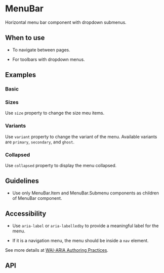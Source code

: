 
<Meta of={MenuBar} />

# MenuBar

Horizontal menu bar component with dropdown submenus.

## When to use

- To navigate between pages.

- For toolbars with dropdown menus.

## Examples

### Basic

<Canvas of={Basic} />

### Sizes

Use `size` property to change the size meu items.

<Canvas of={Size} />

### Variants

Use `variant` property to change the variant of the menu. Available variants are `primary`, `secondary`, and `ghost`.

<Canvas of={Variant} />

### Collapsed

Use `collapsed` property to display the menu collapsed.

<Canvas of={Collapsed} />

## Guidelines

- Use only MenuBar.Item and MenuBar.Submenu components as children of MenuBar component.

## Accessibility

- Use `aria-label` or `aria-labelledby` to provide a meaningful label for the menu.

- If it is a navigation menu, the menu should be inside a `nav` element.

See more details at [WAI-ARIA Authoring Practices](https://www.w3.org/WAI/ARIA/apg/patterns/menubar/).

## API

<ArgTypes />
